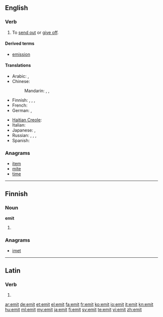 {{also|émit|émît}}
==English==

===Verb===
{{en-verb|emit|t|ing}}

# {{transitive}} To [[send out]] or [[give off]].

====Derived terms====
* [[emission]]

====Translations====
{{trans-top|to send out or give off}}
* Arabic: {{t|ar|نفث|tr=náfatha}},  {{t|ar|أصدر|tr='áSdara}}
* Chinese:
*: Mandarin: {{t|cmn|排放|tr=páifàng|sc=Hani}},  {{t|cmn|散發|sc=Hani}},  {{t|cmn|散发|tr=sànfā|sc=Hani}}
* Finnish: {{t+|fi|päästää}}, {{t-|fi|emittoida}}, {{t+|fi|lähettää}}, {{t-|fi|säteillä}}
* French: {{t+|fr|émettre}}
* German: {{t+|de|emittieren}},  {{t|de|aussenden}}
{{trans-mid}}
* [[Haitian Creole]]: {{tø|ht|emèt}}
* Italian: {{t+|it|emettere}}
* Japanese: {{t|ja|放つ|tr=はなつ, hanatsu}},  {{t-|ja|放射|alt=放射する|tr=ほうしゃする, hōsha-surú}}
* Russian: {{t|ru|выбрасывать|tr=vybrásyvat'}},  {{t|ru|выделять|tr=vydelját'}},  {{t|ru|испускать|tr=ispuskát'}},  {{t|ru|извергать|tr=izvergát'}}
* Spanish: {{t-|es|emitir}}
{{trans-bottom}}

===Anagrams===
* [[item]]
* [[mite]]
* [[time]]

----

==Finnish==

===Noun===
'''emit'''

# {{plural of|emi|lang=Finnish}}

===Anagrams===
* [[imet#Finnish|imet]]

----

==Latin==

===Verb===
{{la-verb-form|emit}}

# {{conjugation of|emo|emō|3|s|pres|act|ind|lang=la}}

[[ar:emit]]
[[de:emit]]
[[et:emit]]
[[el:emit]]
[[fa:emit]]
[[fr:emit]]
[[ko:emit]]
[[io:emit]]
[[it:emit]]
[[kn:emit]]
[[hu:emit]]
[[ml:emit]]
[[my:emit]]
[[ja:emit]]
[[fi:emit]]
[[sv:emit]]
[[te:emit]]
[[vi:emit]]
[[zh:emit]]